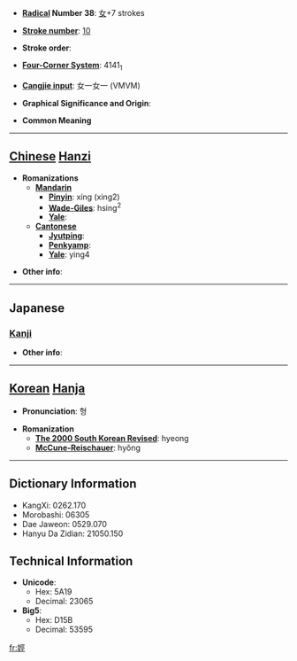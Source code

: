* '''[[Wiktionary:Chinese radical index| Radical]] Number 38''': [[Wiktionary:Chinese radical index 女|女]]+7 strokes

* '''[[Wiktionary:Chinese total strokes index|Stroke number]]''': [[Wiktionary:Chinese total strokes index 10|10]]

* '''Stroke order''': 

* '''[[Wiktionary:Chinese four corner index|Four-Corner System]]''': 4141<sub>1</sub>

* '''[[Wiktionary:Chinese Cangjie index|Cangjie input]]''': 女一女一 (VMVM)

* '''Graphical Significance and Origin''': 

* '''Common Meaning'''

----

== [[Chinese]] [[Hanzi]] ==

* '''Romanizations'''
** '''[[Mandarin]]'''
*** '''[[Pinyin]]''': xíng (xing2)
*** '''[[Wade-Giles]]''': hsing<sup>2</sup>
*** '''[[Yale]]''': 
** '''[[Cantonese]]'''
*** '''[[Jyutping]]''':
*** '''[[Penkyamp]]''': 
*** '''[[Yale]]''': ying4

* '''Other info''': 

----

==Japanese==
===[[Kanji]]===
{{kanji|on readings=[[ごう]] (gō), [[ぎょう]] (gyō), [[こう]] (kō), [[けい]] (kei)|kun readings=[[すらりとしてみめよい]] (suraritoshitemimeyoi), [[はしたあめ]] (hashitaame)}}

* '''Other info''':  

----

== [[Korean]] [[Hanja]] ==

* '''Pronunciation''': 형

* '''Romanization'''
** '''[[The 2000 South Korean Revised Romanization|The 2000 South Korean Revised]]''': hyeong
** '''[[McCune-Reischauer]]''': hyŏng

----

== Dictionary Information ==

* KangXi: 0262.170
* Morobashi: 06305
* Dae Jaweon: 0529.070
* Hanyu Da Zidian: 21050.150

== Technical Information ==

* '''Unicode''':
** Hex: 5A19
** Decimal: 23065
* '''Big5''':
** Hex: D15B
** Decimal: 53595

[[fr:娙]]